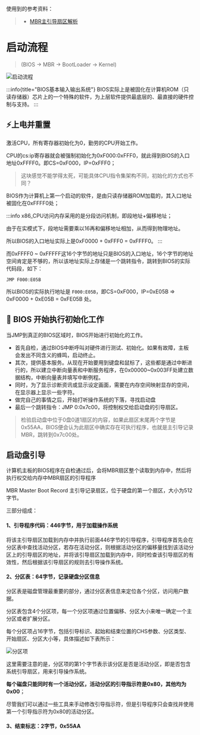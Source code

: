 使用到的参考资料：

> - [MBR主引导扇区解析](https://www.cnblogs.com/CasonChan/p/4546658.html)

# 启动流程

> (BIOS -> MBR -> BootLoader -> Kernel)

![启动流程](./images/startup-process.png)

:::info{title="BIOS基本输入输出系统"}
BIOS实际上是被固化在计算机ROM（只读存储器）芯片上的一个特殊的软件，为上层软件提供最底层的、最直接的硬件控制与支持。
:::

## ⚡上电并重置

激活CPU，所有寄存器初始化为0，勤劳的CPU开始工作。

CPU的cs:ip寄存器就会被强制初始化为0xF000:0xFFF0，就此得到BIOS的入口地址0xFFFF0。即CS=0xF000，IP=0xFFF0；

> 这块感觉不能学得太死，可能具体CPU指令集架构不同，初始化的方式也不同？

BIOS作为计算机上第一个启动的软件，是由只读存储器ROM加载的，其入口地址被固化在0xFFFF0处；

:::info
x86_CPU访问内存采用的是分段访问机制，即段地址+偏移地址；

由于在实模式下，段地址需要乘以16再和偏移地址相加，从而得到物理地址。

所以BIOS的入口地址实际上是0xF0000 + 0xFFF0 = 0xFFFF0。
:::

而0xFFFF0 ~ 0xFFFFF这16个字节的地址只是BIOS的入口地址，16个字节的地址空间肯定是不够的，所以该地址实际上存储是一个跳转指令，跳转到BIOS的实际代码段，如下：

```assembly
JMP F000:E05B
```

所以BIOS的实际执行地址是 `F000:E05B`，即CS=0xF000，IP=0xE05B => 0xF0000 + 0xE05B = 0xFE05B 处。


## 🔧 BIOS 开始执行初始化工作

当JMP到真正的BIOS区域时，BIOS开始进行初始化的工作。


- 首先自检，通过BIOS中断呼叫对硬件进行测试、初始化。如果有故障，主板会发出不同含义的蜂鸣，启动终止。
- 其次，提供基本服务。从现在开始要用到键盘和鼠标了，这些都是通过中断进行的，所以建立中断向量表和中断服务程序，在0x00000~0x003FF处建立数据结构，中断向量表并填写中断例程。
- 同时，为了显示诊断资讯或显示设定画面，需要在内存空间映射显存的空间，在显示器上显示一些字符。
- 做完自己的事情之后，开始打听操作系统的下落，寻找启动盘
- 最后一个跳转指令：JMP 0:0x7c00，将控制权交给启动盘的引导扇区。

> 检验启动盘中位于0盘0道1扇区的内容，如果此扇区末尾两个字节是0x55AA，BIOS便会认为此扇区中确实存在可执行程序，也就是主引导记录MBR，跳转到0x7c00处。




## 启动盘引导

计算机主板的BIOS程序在自检通过后，会将MBR扇区整个读取到内存中，然后将执行权交给内存中MBR扇区的引导程序

MBR Master Boot Record 主引导记录扇区，位于硬盘的第一个扇区，大小为512字节。

三部分组成：

#### 1、引导程序代码：446字节，用于加载操作系统

将该主引导扇区加载到内存中并执行前面446字节的引导程序，引导程序首先会在分区表中查找活动分区，若存在活动分区，则根据活动分区的偏移量找到该活动分区上的引导扇区的地址，并将该引导扇区加载到内存中，同时检查该引导扇区的有效性，然后根据该引导扇区的规则去引导操作系统。

#### 2、分区表：64字节，记录硬盘分区信息

分区表是磁盘管理最重要的部分，通过分区表信息来定位各个分区，访问用户数据。

分区表包含4个分区项，每一个分区项通过位置偏移、分区大小来唯一确定一个主分区或者扩展分区。

每个分区项占16字节，包括引导标识、起始和结束位置的CHS参数、分区类型、开始扇区、分区大小等，具体描述如下表所示：

![分区项](./images/partition-term.png)

这里需要注意的是，分区项的第1个字节表示该分区是否是活动分区，即是否包含系统引导扇区，用来引导操作系统。

**每个磁盘只能同时有一个活动分区，活动分区的引导指示符是0x80，其他均为0x00**；

尽管我们可以通过一些工具来手动修改引导指示符，但是引导程序只会查找并使用第一个引导指示符为0x80的活动分区。

#### 3、结束标志：2字节，0x55AA


